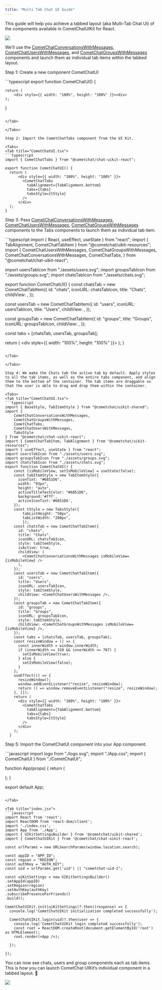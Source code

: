 ```yaml
---
title: "Multi Tab Chat UI Guide"
---
```




This guide will help you achieve a tabbed layout (aka Multi-Tab Chat UI) of the components available in CometChatUIKit for React.

<Frame>
  <img src="/images/03197ab6-multi_tab_ui_web_screens-c0c7fa04e1f6e07da1e72c039f1b3e64.png" />
</Frame>

We’ll use the [CometChatConversationsWithMessages](/ui-kit/react/v4/conversations-with-messages), [CometChatUsersWithMessages](/ui-kit/react/v4/users-with-messages), and [CometChatGroupsWithMessages](/ui-kit/react/v4/groups-with-messages) components and launch them as individual tab items within the tabbed layout.

Step 1: Create a new component CometChatUI

<Tabs>
<Tab title="CometChatUI.tsx">
```typescript
export function CometChatUI() {

	return (
	    <div style={{ width: "100%", height: "100%" }}><div>
	);
}
```

</Tab>

</Tabs>

Step 2: Import the CometChatTabs component from the UI Kit.

<Tabs>
<Tab title="CometChatUI.tsx">
```typescript
import { CometChatTabs } from "@cometchat/chat-uikit-react";

export function CometChatUI() {
  return (
      <div style={{ width: "100%", height: "100%" }}>
        <CometChatTabs
          tabAlignment={TabAlignment.bottom}
          tabs={tabs}
          tabsStyle={tStyle}
        />
      </div>
  );
}
```

</Tab>

</Tabs>

Step 3: Pass [CometChatConversationsWithMessages](/ui-kit/react/v4/conversations-with-messages), [CometChatUsersWithMessages](/ui-kit/react/v4/users-with-messages), [CometChatGroupsWithMessages](/ui-kit/react/v4/groups-with-messages) components to the Tabs components to launch them as individual tab item.

<Tabs>
<Tab title="CometChatUI.tsx">
```typescript
import { React, useEffect, useState } from "react";
import { TabAlignment, CometChatTabItem } from "@cometchat/uikit-resources";
import {
  CometChatUsersWithMessages,
  CometChatGroupsWithMessages,
  CometChatConversationsWithMessages,
  CometChatTabs,
} from "@cometchat/chat-uikit-react";

import usersTabIcon from "./assets/users.svg";
import groupsTabIcon from "./assets/groups.svg";
import chatsTabIcon from "./assets/chats.svg";

export function CometChatUI() {
  const chatsTab = new CometChatTabItem({
    id: "chats",
    iconURL: chatsTabIcon,
    title: "Chats",
    childView: <CometChatConversationsWithMessages />,
  });

  const usersTab = new CometChatTabItem({
    id: "users",
    iconURL: usersTabIcon,
    title: "Users",
    childView: <CometChatUsersWithMessages />,
  });

  const groupsTab = new CometChatTabItem({
    id: "groups",
    title: "Groups",
    iconURL: groupsTabIcon,
    childView: <CometChatGroupsWithMessages />,
  });

  const tabs = [chatsTab, usersTab, groupsTab];

  return (
      <div style={{ width: "100%", height: "100%" }}>
        <CometChatTabs
          tabAlignment={TabAlignment.bottom}
          tabs={tabs}
          tabsStyle={tStyle}
        />
      </div>
  );
}
```

</Tab>

</Tabs>

Step 4: We make the Chats tab the active tab by default. Apply styles to all the tab items, as well as the entire tabs component, and align them to the bottom of the container. The tab items are draggable so that the user is able to drag and drop them within the container.

<Tabs>
<Tab title="CometChatUI.tsx">
```typescript
import { BaseStyle, TabItemStyle } from "@cometchat/uikit-shared";
import {
    CometChatConversationsWithMessages,
    CometChatGroupsWithMessages,
    CometChatTabs,
    CometChatUsersWithMessages,
    TabsStyle
} from "@cometchat/chat-uikit-react";
import { CometChatTabItem, TabAlignment } from "@cometchat/uikit-resources";
import { useEffect, useState } from "react";
import usersTabIcon from "./assets/users.svg";
import groupsTabIcon from "./assets/groups.svg";
import chatsTabIcon from "./assets/chats.svg";
export function CometChatUI() {
    const [isMobileView, setIsMobileView] = useState(false);
    const tabItemStyle = new TabItemStyle({
      iconTint: "#6851D6",
      width: "93px",
      height: "auto",
      activeTitleTextColor: "#6851D6",
      background:'#fff',
      activeIconTint:'#6851D6',
    });
    const tStyle = new TabsStyle({
        tabListHeight: "50px",
        tabListWidth: "280px",
        });
    const chatsTab = new CometChatTabItem({
      id: "chats",
      title: "Chats",
      iconURL: chatsTabIcon,
      style: tabItemStyle,
      isActive: true,
      childView: (
        <CometChatConversationsWithMessages isMobileView={isMobileView} />
      ),
    });
    const usersTab = new CometChatTabItem({
      id: "users",
      title: "Users",
      iconURL: usersTabIcon,
      style: tabItemStyle,
      childView: <CometChatUsersWithMessages />,
    });
    const groupsTab = new CometChatTabItem({
      id: "groups",
      title: "Groups",
      iconURL: groupsTabIcon,
      style: tabItemStyle,
      childView: <CometChatGroupsWithMessages isMobileView={isMobileView} />,
    });
    const tabs = [chatsTab, usersTab, groupsTab];
    const resizeWindow = () => {
      const innerWidth = window.innerWidth;
      if (innerWidth >= 320 && innerWidth <= 767) {
        setIsMobileView(true);
      } else {
        setIsMobileView(false);
      }
    };
    useEffect(() => {
      resizeWindow();
      window.addEventListener("resize", resizeWindow);
      return () => window.removeEventListener("resize", resizeWindow);
    }, []);
    return (
      <div style={{ width: "100%", height: "100%" }}>
        <CometChatTabs
          tabAlignment={TabAlignment.bottom}
          tabs={tabs}
          tabsStyle={tStyle}
        />
      </div>
    );
  }
```

</Tab>

</Tabs>

Step 5: Import the CometChatUI component into your App component.

<Tabs>
<Tab title="App.jsx">
```javascript
import logo from "./logo.svg";
import "./App.css";
import { CometChatUI } from "./CometChatUI";

function App(props) {
  return (
    <div className="App">
      <CometChatUI />
    </div>
  );
}

export default App;
```

</Tab>

<Tab title="index.jsx">
```javascript
import React from 'react';
import ReactDOM from 'react-dom/client';
import './index.css';
import App from './App';
import { UIKitSettingsBuilder } from '@cometchat/uikit-shared';
import { CometChatUIKit } from '@cometchat/chat-uikit-react';

const urlParams = new URLSearchParams(window.location.search);

const appID = "APP_ID";
const region = "REGION";
const authKey = "AUTH_KEY";
const uid = urlParams.get('uid') || "cometchat-uid-1";

const uiKitSettings = new UIKitSettingsBuilder()
.setAppId(appID)
.setRegion(region)
.setAuthKey(authKey)
.subscribePresenceForFriends()
.build();

CometChatUIKit.init(uiKitSettings)?.then((response) => {
  console.log('CometChatUIKit initialization completed successfully');

  CometChatUIKit.login(uid)?.then(user => {
    console.log('CometChatUIKit login completed successfully');
    const root = ReactDOM.createRoot(document.getElementById('root') as HTMLElement);
    root.render(<App />);

  });

});
```

</Tab>

</Tabs>

You can now see chats, users and group components each as tab items. This is how you can launch CometChat UIKit’s individual component in a tabbed layout. 🎉

<Frame>
  <img src="/images/6a875a63-wm2swjlupe5cqqit0xzdw5r4gydv4bkt46lve90x91td1k7k3efognoyr1dig5t7-740e82849e7c625d511101a424f0501f.png" />
</Frame>
